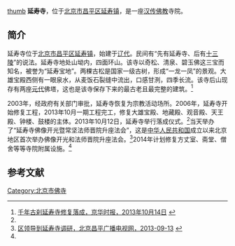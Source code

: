 [[file:Yanshou_Temple_in_Changping_Beijing.jpg|thumb]]
'''延寿寺'''，位于[[北京市|北京市]][[昌平区|昌平区]][[延寿镇|延寿镇]]，是一座[[汉传佛教|汉传佛教]]寺院。

==简介==
延寿寺位于[[北京市|北京市]][[昌平区|昌平区]][[延寿镇|延寿镇]]，始建于[[辽代|辽代]]。民间有“先有延寿寺、后有[[十三陵|十三陵]]”的说法。延寿寺地处山坳内，四面环山。该寺以奇松、清泉、碧玉佛这三宝而知名，被誉为“延寿宝地”。两棵古松是国家一级古树，形成“一龙一凤”的景观。大雄宝殿西侧有一眼泉水，从麦饭石裂缝中流出，口感甘洌，四季长流。该寺后山现存有两座[[元代|元代]]佛塔，这也是该寺保存下来的最古老且最完整的建筑。<ref name=jhsb>[http://epaper.jinghua.cn/html/2013-10/14/content_31843.htm 千年古刹延寿寺修复落成，京华时报，2013年10月14日] {{webarchive|url=https://web.archive.org/web/20131230233740/http://epaper.jinghua.cn/html/2013-10/14/content_31843.htm |date=2013年12月30日 }}</ref>

2003年，经政府有关部门审批，延寿寺恢复为宗教活动场所。2006年，延寿寺开始修复工程，2013年10月一期工程完工，修复大雄宝殿、地藏殿、观音殿、天王殿、钟楼、鼓楼的主体。2013年10月12日，延寿寺举行落成仪式。<ref name=jhsb/>当天举办了“延寿寺佛像开光暨常坚法师晋院升座法会”，这是[[中华人民共和国|中华人民共和国]]成立以来北京地区首次举办佛像开光和法师晋院升座法会。<ref>[http://www.cprt.com.cn/news/spxw/2013913/n4598104142.html 区领导到延寿寺调研，北京昌平广播电视网，2013-09-13] {{webarchive|url=https://web.archive.org/web/20131230234516/http://www.cprt.com.cn/news/spxw/2013913/n4598104142.html |date=2013-12-30 }}</ref>2014年计划修复方丈室、斋堂、僧舍等等寺院附属设施。<ref name=jhsb/>

==参考文献==
{{reflist}}

[[Category:北京市佛寺|Category:北京市佛寺]]